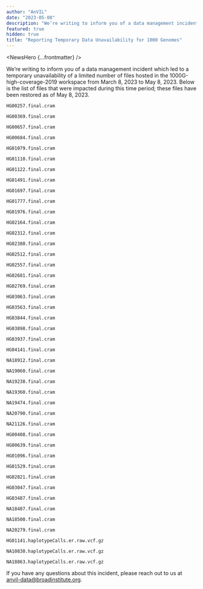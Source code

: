 ```yaml
---
author: "AnVIL"
date: "2023-05-08"
description: "We’re writing to inform you of a data management incident which led to a temporary unavailability of a limited number of files hosted in the 1000G-high-coverage-2019 workspace from March 8, 2023 to May 8, 2023."
featured: true
hidden: true
title: "Reporting Temporary Data Unavailability for 1000 Genomes"
---
```


<NewsHero {...frontmatter} />

We’re writing to inform you of a data management incident which led to a temporary unavailability of a limited number of
files hosted in the 1000G-high-coverage-2019 workspace from March 8, 2023 to May 8, 2023. Below is the list of files
that were impacted during this time period; these files have been restored as of May 8, 2023.

`HG00257.final.cram`

`HG00369.final.cram`

`HG00657.final.cram`

`HG00684.final.cram`

`HG01079.final.cram`

`HG01110.final.cram`

`HG01122.final.cram`

`HG01491.final.cram`

`HG01697.final.cram`

`HG01777.final.cram`

`HG01976.final.cram`

`HG02164.final.cram`

`HG02312.final.cram`

`HG02380.final.cram`

`HG02512.final.cram`

`HG02557.final.cram`

`HG02681.final.cram`

`HG02769.final.cram`

`HG03063.final.cram`

`HG03563.final.cram`

`HG03844.final.cram`

`HG03898.final.cram`

`HG03937.final.cram`

`HG04141.final.cram`

`NA18912.final.cram`

`NA19060.final.cram`

`NA19238.final.cram`

`NA19360.final.cram`

`NA19474.final.cram`

`NA20790.final.cram`

`NA21126.final.cram`

`HG00408.final.cram`

`HG00639.final.cram`

`HG01096.final.cram`

`HG01529.final.cram`

`HG02821.final.cram`

`HG03047.final.cram`

`HG03487.final.cram`

`NA18487.final.cram`

`NA18500.final.cram`

`NA20279.final.cram`

`HG01141.haplotypeCalls.er.raw.vcf.gz`

`NA10830.haplotypeCalls.er.raw.vcf.gz`

`NA18863.haplotypeCalls.er.raw.vcf.gz`

If you have any questions about this incident, please reach out to us
at [anvil-data@broadinstitute.org](mailto:anvil-data@broadinstitute.org).
